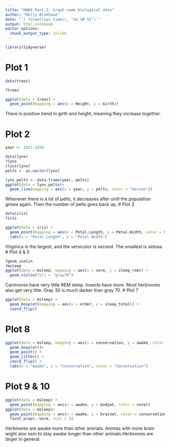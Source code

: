 ```yaml
---
title: "HW04 Part 2: Graph some biological data"
author: "Molly Brakhane"
date: "`r format(Sys.time(), '%d %B %Y')`"
output: html_notebook
editor_options: 
  chunk_output_type: inline
---
```


```r
library(tidyverse)
```

# Plot 1
```r
data(trees)
```
```r
?trees
```

```r
ggplot(data = trees) +
  geom_point(mapping = aes(x = Height, y = Girth))
```

There is positive trend in girth and height, meaning they increase together.

# Plot 2
```r
year <- 1821:1934
```
```r
data(lynx)
?lynx
class(lynx)
pelts <- as.vector(lynx)
```
```r
lynx_pelts <- data.frame(year, pelts)
ggplot(data = lynx_pelts)+
  geom_line(mapping = aes(x = year, y = pelts, color = "maroon"))
```
Whenever there is a lot of pelts, it decreases after until the population grows again. Then the number of pelts goes back up,
# Plot 3
```r
data(iris)
?iris
```
```r
ggplot(data = iris) +
  geom_point(mapping = aes(x = Petal.Length, y = Petal.Width, color = Species, shape = Species), size = 2) +
  labs(x = "Petal Length", y = "Petal Width")
```
Virginica is the largest, and the versicolor is second. The smallest is setosa.
# Plot 4 & 5
```r
?geom_violin
?msleep
ggplot(data = msleep, mapping = aes(x = vore, y = sleep_rem)) +
  geom_violin(fill = "gray70")
```
Carnivores have very little REM sleep. Insects have more. Most herbivores also get very litte. Gray 30 is much darker than gray 70.
# Plot 7
```r
ggplot(data = msleep) +
  geom_boxplot(mapping = aes(x = order, y = sleep_total)) +
  coord_flip()
```

# Plot 8
```r
ggplot(data = msleep, mapping = aes(x = conservation, y = awake, color = conservation)) +
  geom_boxplot()+
  geom_point() +
  geom_jitter() +
  coord_flip() +
  labs(x = "Awake", y = "Conservation", color = "Conservation")
```

# Plot 9 & 10
```r
ggplot(data = msleep) +
  geom_point(mapping = aes(x = awake, y = bodywt, color = vore))
ggplot(data = msleep)+
  geom_point(mapping = aes(x = awake, y = brainwt, color = conservation)) +
  facet_wrap(.~vore, ncol = 2) 
```
Herbivores are awake more than other animals. Animas with more brain wight also sem to stay awake longer than other animals.Herbivores are larger in general.
